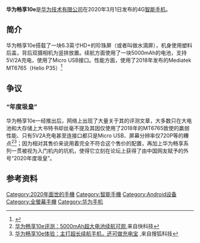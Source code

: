 {{Notability Unreferenced|time=2021-03-15T23:43:37+00:00}}
'''华为畅享10e'''是[[华为技术有限公司|华为技术有限公司]]在2020年3月1日发布的4G[[智能手机|智能手机]]。
{{noteTA|G1=IT}}
{{Infobox mobile phone
| name         = 华为畅享10e
| codename     = 
| logo         =
|caption       = 华为畅享10e宣传图
| logosize     = 
| image        = 
| imagesize    = 250px 
| modelnumber  = 
| slogan       = 
| brand        = 华为
| networks     = {{flatlist|[[LTE-FDD|LTE-FDD]]<br/>[[LTE-TDD|LTE-TDD]]<br/>[[WCDMA|WCDMA]]<br/>[[GSM|GSM]]<br>[[4G|4GLTE]]}}
| released     = {{Start date and age|2020|3|1}} 
| available    = 
| unitssold    = 
| unitsshipped = 
| predecessor  = 华为畅享9（系列）
| successor    =
| related      = 
| type         = [[智能手机|智能手机]]
| form         = [[手机规格#平板式|平板式]]
| size         = 高：{{convert|159.07|mm|in|abbr=on}}<br/>宽：{{convert|74.06|mm|in|abbr=on}}<br/>厚：{{convert|9.04|mm|in|abbr=on}}<br/>

| weight       = 185g
| os           = EMUI10.0（基于 Android 10）（预装）
| soc          = Mediatek MT6765（联发科 MT6765）
| cpu          = 4 x Cortex - A53 Based 2.3 GHz + 4 x Cortex - A53 Based 1.8 GHz
| gpu          = IMG GE8320 680 MHz
| memory       = 4GBRAM<br/>LPDDR4
| storage      = 64/128GB  emmc5.1
| memory_card  = Micro SD 存储卡，最大支持 512 GB
| battery      = 5000mah<br/>不可拆卸
| input        = 电容式触摸屏、音量键、电源键、距离传感器、接近光传感器、环境光传感器、支持 GPS/AGPS/Glonass/北斗
| display      = HD+ 1600 x 720 TFTLCD（IPS屏幕） 
| ext_display  = 
| rear_camera  = 1300 万像素（f/1.8 光圈）+200 万像素（f/2.4 光圈）
| front_camera = 800 万像素，f/2.0 光圈
| sound        = 
| connectivity = Micro USB、[[Wi-Fi|Wi-Fi]]（[[802.11|802.11]] a/b/g/n）、[[Wi-Fi_Direct|Wi-Fi Direct]]、[[蓝牙|蓝牙]] 5.0、
| other        = 人脸识别、5V2A充电、支持约5V1.2A的反向充电
| sar          = 
| website      = https://consumer.huawei.com/cn/phones/changxiang-10e/
}}

== 简介 ==
华为畅享10e搭载了一块6.3英寸HD+的珍珠屏（或者叫做水滴屏），机身使用塑料后盖，背后双摄相机为竖排放置。续航方面使用了一块5000mAh的电池，支持5V/2A充电，使用了Micro USB接口。性能方面，使用了2018年发布的Mediatek MT6765（Helio P35）<ref>{{Cite web |url=https://consumer.huawei.com/cn/phones/changxiang-10e/ |title=华为畅享10e，华为官网 |access-date=2021-02-22 |archive-date=2020-10-01 |archive-url=https://web.archive.org/web/20201001023246/https://consumer.huawei.com/cn/phones/changxiang-10e/ |dead-url=no }}</ref>

== 争议 ==
=== “年度圾皇” ===
华为畅享10e一经推出后，网络上出现了大量关于其的评测文章，大多数只在大电池和大存储上大书特书却丝毫不提及其因仅使用了2018年的MT6765致使的羸弱性能、只有5V2A充电甚至连接口都只是Micro USB、屏幕分辨率仅720P等的糟点<ref>[https://tech.sina.com.cn/mobile/n/c/2020-03-03/doc-iimxyqvz7258923.shtml 华为畅享10e评测：5000mAh超大电池续航可观],来自快科技</ref><ref>[https://www.sohu.com/a/381336758_115565 华为畅享10e体验：主打超长续航手机，还可做充电宝] {{Wayback|url=https://www.sohu.com/a/381336758_115565 |date=20200331064041 }},来自搜狐科技</ref>；因为相对其售价来说用着完全不符合这个售价的配置，再加上华为畅享系列一贯被视为入门机内的坑机，使得它立刻在论坛上获得了由中国网友赋予的外号“2020年度圾皇”。

== 参考资料 ==
<references />
[[Category:2020年面世的手機|Category:2020年面世的手機]]
[[Category:智能手機|Category:智能手機]]
[[Category:Android设备|Category:Android设备]]
[[Category:全螢幕手機|Category:全螢幕手機]]
[[Category:华为手机|Category:华为手机]]